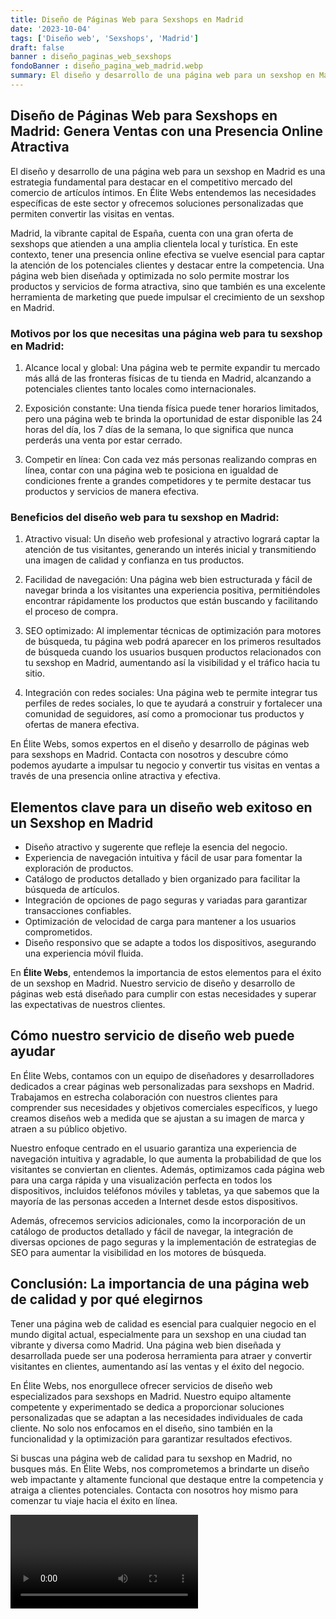 ```yaml
---
title: Diseño de Páginas Web para Sexshops en Madrid
date: '2023-10-04'
tags: ['Diseño web', 'Sexshops', 'Madrid']
draft: false
banner : diseño_paginas_web_sexshops
fondoBanner : diseño_pagina_web_madrid.webp
summary: El diseño y desarrollo de una página web para un sexshop en Madrid es una estrategia fundamental para destacar en el competitivo mercado del comercio de artículos íntimos. En Élite Webs entendemos las necesidades específicas de este sector y ofrecemos soluciones personalizadas que permiten convertir las visitas en ventas.
---
```


## Diseño de Páginas Web para Sexshops en Madrid: Genera Ventas con una Presencia Online Atractiva

El diseño y desarrollo de una página web para un sexshop en Madrid es una estrategia fundamental para destacar en el competitivo mercado del comercio de artículos íntimos. En Élite Webs entendemos las necesidades específicas de este sector y ofrecemos soluciones personalizadas que permiten convertir las visitas en ventas.

Madrid, la vibrante capital de España, cuenta con una gran oferta de sexshops que atienden a una amplia clientela local y turística. En este contexto, tener una presencia online efectiva se vuelve esencial para captar la atención de los potenciales clientes y destacar entre la competencia. Una página web bien diseñada y optimizada no solo permite mostrar los productos y servicios de forma atractiva, sino que también es una excelente herramienta de marketing que puede impulsar el crecimiento de un sexshop en Madrid.

### Motivos por los que necesitas una página web para tu sexshop en Madrid:

1. Alcance local y global: Una página web te permite expandir tu mercado más allá de las fronteras físicas de tu tienda en Madrid, alcanzando a potenciales clientes tanto locales como internacionales.

2. Exposición constante: Una tienda física puede tener horarios limitados, pero una página web te brinda la oportunidad de estar disponible las 24 horas del día, los 7 días de la semana, lo que significa que nunca perderás una venta por estar cerrado.

3. Competir en línea: Con cada vez más personas realizando compras en línea, contar con una página web te posiciona en igualdad de condiciones frente a grandes competidores y te permite destacar tus productos y servicios de manera efectiva.

### Beneficios del diseño web para tu sexshop en Madrid:

1. Atractivo visual: Un diseño web profesional y atractivo logrará captar la atención de tus visitantes, generando un interés inicial y transmitiendo una imagen de calidad y confianza en tus productos.

2. Facilidad de navegación: Una página web bien estructurada y fácil de navegar brinda a los visitantes una experiencia positiva, permitiéndoles encontrar rápidamente los productos que están buscando y facilitando el proceso de compra.

3. SEO optimizado: Al implementar técnicas de optimización para motores de búsqueda, tu página web podrá aparecer en los primeros resultados de búsqueda cuando los usuarios busquen productos relacionados con tu sexshop en Madrid, aumentando así la visibilidad y el tráfico hacia tu sitio.

4. Integración con redes sociales: Una página web te permite integrar tus perfiles de redes sociales, lo que te ayudará a construir y fortalecer una comunidad de seguidores, así como a promocionar tus productos y ofertas de manera efectiva.

En Élite Webs, somos expertos en el diseño y desarrollo de páginas web para sexshops en Madrid. Contacta con nosotros y descubre cómo podemos ayudarte a impulsar tu negocio y convertir tus visitas en ventas a través de una presencia online atractiva y efectiva.

<GifSeo />

<Cta />

## Elementos clave para un diseño web exitoso en un Sexshop en Madrid
- Diseño atractivo y sugerente que refleje la esencia del negocio.
- Experiencia de navegación intuitiva y fácil de usar para fomentar la exploración de productos.
- Catálogo de productos detallado y bien organizado para facilitar la búsqueda de artículos.
- Integración de opciones de pago seguras y variadas para garantizar transacciones confiables.
- Optimización de velocidad de carga para mantener a los usuarios comprometidos.
- Diseño responsivo que se adapte a todos los dispositivos, asegurando una experiencia móvil fluida.

En **Élite Webs**, entendemos la importancia de estos elementos para el éxito de un sexshop en Madrid. Nuestro servicio de diseño y desarrollo de páginas web está diseñado para cumplir con estas necesidades y superar las expectativas de nuestros clientes.

## Cómo nuestro servicio de diseño web puede ayudar
En Élite Webs, contamos con un equipo de diseñadores y desarrolladores dedicados a crear páginas web personalizadas para sexshops en Madrid. Trabajamos en estrecha colaboración con nuestros clientes para comprender sus necesidades y objetivos comerciales específicos, y luego creamos diseños web a medida que se ajustan a su imagen de marca y atraen a su público objetivo.

Nuestro enfoque centrado en el usuario garantiza una experiencia de navegación intuitiva y agradable, lo que aumenta la probabilidad de que los visitantes se conviertan en clientes. Además, optimizamos cada página web para una carga rápida y una visualización perfecta en todos los dispositivos, incluidos teléfonos móviles y tabletas, ya que sabemos que la mayoría de las personas acceden a Internet desde estos dispositivos.

Además, ofrecemos servicios adicionales, como la incorporación de un catálogo de productos detallado y fácil de navegar, la integración de diversas opciones de pago seguras y la implementación de estrategias de SEO para aumentar la visibilidad en los motores de búsqueda.

## Conclusión: La importancia de una página web de calidad y por qué elegirnos
Tener una página web de calidad es esencial para cualquier negocio en el mundo digital actual, especialmente para un sexshop en una ciudad tan vibrante y diversa como Madrid. Una página web bien diseñada y desarrollada puede ser una poderosa herramienta para atraer y convertir visitantes en clientes, aumentando así las ventas y el éxito del negocio.

En Élite Webs, nos enorgullece ofrecer servicios de diseño web especializados para sexshops en Madrid. Nuestro equipo altamente competente y experimentado se dedica a proporcionar soluciones personalizadas que se adaptan a las necesidades individuales de cada cliente. No solo nos enfocamos en el diseño, sino también en la funcionalidad y la optimización para garantizar resultados efectivos.

Si buscas una página web de calidad para tu sexshop en Madrid, no busques más. En Élite Webs, nos comprometemos a brindarte un diseño web impactante y altamente funcional que destaque entre la competencia y atraiga a clientes potenciales. Contacta con nosotros hoy mismo para comenzar tu viaje hacia el éxito en línea.

<Video />

<CtaBot job='Sexshops' city='Madrid'/>

<Gmaps query='Madrid+españa+maps' />
